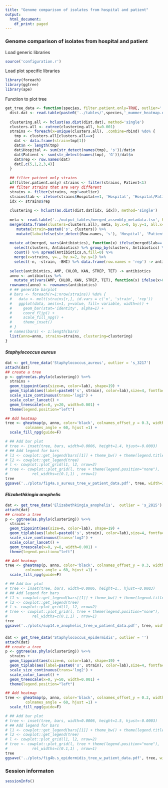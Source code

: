 ```yaml
---
title: "Genome comparison of isolates from hospital and patient"
output:
  html_document:
    df_print: paged
---
```


### Genome comparison of isolates from hospital and patient

Load generic libraries
```r
source('configuration.r')
```

Load plot specific libraries
```r
library(foreach)
library(ggtree)
library(ape)
```

Function to plot tree
```r
get_tree_data <- function(species, filter.patient.only=TRUE, outlier=''){
  dist.dat <- read.table(paste0('../tables/',species,'_mummer_heatmap.dat'))
  
  clustering.all <- hclust(as.dist(dist.dat), method='single')
  clusters.all <- cutree(clustering.all, h=0.001)
  strains <- foreach(x=unique(clusters.all), .combine=rbind) %do% {
    tmp <- clusters.all[clusters.all==x]
    dat <- data.frame(strain=tmp[1])
    dat$n <- length(tmp)
    dat$Hospital <- sum(str_detect(names(tmp), 's'))/dat$n
    dat$Patient <- sum(str_detect(names(tmp), 'G'))/dat$n
    dat$rep <- row.names(dat)
    dat[,c(5,1,2,3,4)]
  }
  
  ## filter patient only strains
  if(filter.patient.only) strains <- filter(strains, Patient<1)
  ## filter strains that are very different
  strains <- filter(strains, rep!=outlier) 
  strains$lab <- ifelse(strains$Hospital==1, 'Hospital', 'Hospital/Patient')
  idx <- strains$rep
  
  clustering <- hclust(as.dist(dist.dat[idx, idx]), method='single')
  
  meta <- read.table('../output_tables/merged_assembly_metadata.tsv', head=TRUE) %>% filter(Species==species)
  merge(data.frame(clusters=clusters.all), meta, by.x=0, by.y=1, all.x=TRUE) %>%
     mutate(strain=paste0('s', clusters)) %>%
     mutate(lab=ifelse(str_detect(Row.names, 's'), 'Hospital', 'Patient')) -> merged
  
  mutate_at(merged, vars(Antibiotics), function(x) ifelse(merged$lab=='Patient', 'MET', as.character(x)) ) %>%
    select(clusters, Antibiotics) %>% group_by(clusters, Antibiotics) %>%
    count() %>% spread(Antibiotics,n,fill=0) %>%
    merge(x=strains, y=., by.x=2, by.y=1) %>% 
    select(-n, -strain, -BHI) %>% data.frame(row.names = 'rep') -> antibiotics
  
  select(antibiotics, AMP, CHLOR, KAN, STREP, TET) -> antibiotics
  anno <- antibiotics %>% 
    mutate_at(vars(AMP, CHLOR, KAN, STREP, TET), function(x) ifelse(x>0, 'Hospital', NA))
  rownames(anno) <- rownames(antibiotics)
  # ## generate barplot
  # bars <- foreach(r=1:nrow(strains)) %do% {
  #   data <- melt(strains[r,], id.vars = c('n', 'strain', 'rep')) 
  #   ggplot(data, aes(x=1, y=value, fill= variable, width=n)) +
  #     geom_bar(stat='identity', alpha=1) +
  #     coord_flip() +
  #     scale_fill_npg() +
  #     theme_inset()
  # }
  # names(bars) <- 1:length(bars)
  list(anno=anno, strains=strains, clustering=clustering)
}
```

#### *Staphylococcus aureus*

```r
dat <- get_tree_data('Staphylococcus_aureus', outlier = 's_3217')
attach(dat)
## create a tree
p <- ggtree(as.phylo(clustering)) %<+%
  strains +
  geom_tippoint(aes(size=n, color=lab), shape=19) +
  geom_tiplab(aes(label=paste0('s', strain), color=lab),size=4, fontface='bold', offset=2e-4) +
  scale_size_continuous(trans='log2') + 
  scale_color_lancet() + 
  geom_treescale(x=0, y=20, width=0.001) +
  theme(legend.position="left")

## Add heatmap
tree <- gheatmap(p, anno, color='black', colnames_offset_y = 0.3, width=0.3, offset=0.0008, font.size=3.5,
         colnames_angle = 60, hjust =1) +
  scale_fill_npg(guide=F)

# ## Add bar plot
# tree <- inset(tree, bars, width=0.0006, height=1.4, hjust=-0.0003)
# ## Add legend for bars
# l1 <- cowplot::get_legend(bars[[1]] + theme_bw() + theme(legend.title =element_blank()))
# l2 <- cowplot::get_legend(tree)
# l <- cowplot::plot_grid(l1, l2, nrow=2)
# tree <- cowplot::plot_grid(l, tree + theme(legend.position="none"),
#           rel_widths=c(0.1,1) , nrow=1)
tree
ggsave('../plots/fig4a.s_aureus_tree_w_patient_data.pdf', tree, width=10, height=10)
```

#### *Elizabethkingia anophelis*

```r
dat <- get_tree_data('Elizabethkingia_anophelis',  outlier = 's_2815')
attach(dat)
## create a tree
p <- ggtree(as.phylo(clustering)) %<+%
  strains +
  geom_tippoint(aes(size=n, color=lab), shape=19) +
  geom_tiplab(aes(label=paste0('s', strain), color=lab),size=4, fontface='bold', offset=5e-4) +
  scale_size_continuous(trans='log2') + 
  scale_color_lancet() + 
  geom_treescale(x=0, y=8, width=0.001) +
  theme(legend.position="left")

## Add heatmap
tree <- gheatmap(p, anno, color='black', colnames_offset_y = 0.3, width=0.3, offset=0.002, font.size=3.5,
         colnames_angle = 60, hjust =1) +
  scale_fill_npg(guide=F)

# ## Add bar plot
# tree <- inset(tree, bars, width=0.0006, height=1., hjust=-0.0003)
# ## Add legend for bars
# l1 <- cowplot::get_legend(bars[[1]] + theme_bw() + theme(legend.title =element_blank()))
# l2 <- cowplot::get_legend(tree)
# l <- cowplot::plot_grid(l1, l2, nrow=2)
# tree <- cowplot::plot_grid(l, tree + theme(legend.position="none"),
#           rel_widths=c(0.1,1) , nrow=1)
tree
ggsave('../plots/sup14.e_anophelis_tree_w_patient_data.pdf', tree, width=10, height=10)
```
### 

```r
dat <- get_tree_data('Staphylococcus_epidermidis', outlier = '')
attach(dat)
## create a tree
p <- ggtree(as.phylo(clustering)) %<+%
  strains +
  geom_tippoint(aes(size=n, color=lab), shape=19) +
  geom_tiplab(aes(label=paste0('s', strain), color=lab),size=4, fontface='bold', offset=2.5e-4) +
  scale_size_continuous(trans='log2') + 
  scale_color_lancet() + 
  geom_treescale(x=0, y=50, width=0.001) +
  theme(legend.position="left")

## Add heatmap
tree <- gheatmap(p, anno, color='black', colnames_offset_y = 0.3, width=0.3, offset=0.0008, font.size=3.5,
         colnames_angle = 60, hjust =1) +
  scale_fill_npg(guide=F)

# ## Add bar plot
# tree <- inset(tree, bars, width=0.0006, height=1.5, hjust=-0.0003)
# ## Add legend for bars
# l1 <- cowplot::get_legend(bars[[1]] + theme_bw() + theme(legend.title =element_blank()))
# l2 <- cowplot::get_legend(tree)
# l <- cowplot::plot_grid(l1, l2, nrow=2)
# tree <- cowplot::plot_grid(l, tree + theme(legend.position="none"),
#           rel_widths=c(0.1,1) , nrow=1)
tree
ggsave('../plots/fig4b.s_epidermidis_tree_w_patient_data.pdf', tree, width=10, height=15)
```

### Session informaton
```r
sessionInfo()
```